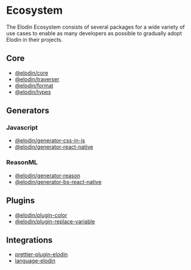 

# Ecosystem

The Elodin Ecosystem consists of several packages for a wide variety of use cases to enable as many developers as possible to gradually adopt Elodin in their projects.

## Core

- [@elodin/core]()
- [@elodin/traverser]()
- [@elodin/format]()
- [@elodin/types]()

## Generators

### Javascript

- [@elodin/generator-css-in-js]()
- [@elodin/generator-react-native]()

### ReasonML

- [@elodin/generator-reason]()
- [@elodin/generator-bs-react-native]()

## Plugins

- [@elodin/plugin-color]()
- [@elodin/plugin-replace-variable]()

## Integrations

- [prettier-plugin-elodin]()
- [language-elodin]()

